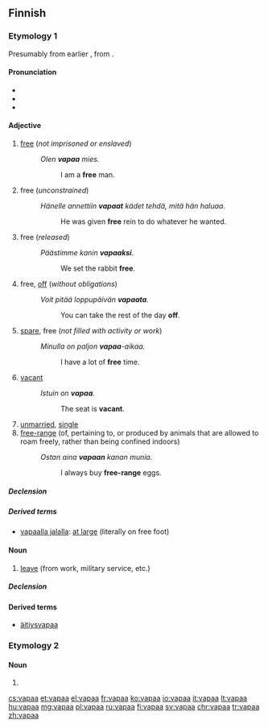 ==Finnish==

===Etymology 1===
Presumably from earlier {{m|fi||*vapada}}, from {{etyl|sla-pro|fi}} {{m|sla-pro|*sveboda}}.

====Pronunciation====
* {{fi-IPA}}
* {{rhymes|ɑpɑː|lang=fi}}
* {{hyphenation|va|paa|lang=fi}}

====Adjective====
{{fi-adj||vapaampi|vapain}}

# [[free]] (''not imprisoned or enslaved'')
#: ''Olen '''vapaa''' mies.''
#:: I am a '''free''' man.
# free (''unconstrained'')
#: ''Hänelle annettiin '''vapaat''' kädet tehdä, mitä hän haluaa.''
#:: He was given '''free''' rein to do whatever he wanted.
# free (''released'')
#: ''Päästimme kanin '''vapaaksi'''.''
#:: We set the rabbit '''free'''.
# free, [[off]] (''without obligations'')
#: ''Voit pitää loppupäivän '''vapaata'''.''
#:: You can take the rest of the day '''off'''.
# [[spare]], free (''not filled with activity or work'')
#: ''Minulla on  paljon '''vapaa'''-aikaa.''
#:: I have a lot of '''free''' time.
# [[vacant]]
#: ''Istuin on '''vapaa'''.''
#:: The seat is '''vacant'''.
# [[unmarried]], [[single]]
# [[free-range]] (of, pertaining to, or produced by animals that are allowed to roam freely, rather than being confined indoors)
#: ''Ostan aina '''vapaan''' kanan munia.''
#:: I always buy '''free-range''' eggs.

=====Declension=====
{{fi-decl-vapaa|pos=adj|vapa|a}}

=====Derived terms=====
* [[vapaalla jalalla]]: [[at large]] (literally on free foot)

====Noun====
{{fi-noun}}

# [[leave]] (from work, military service, etc.)

=====Declension=====
{{fi-decl-vapaa|vapa|a}}

====Derived terms====
* [[äitiysvapaa]]

===Etymology 2===

====Noun====
{{head|fi|noun form}}

# {{fi-form of|case=partitive|pl=singular|vapa}}

[[cs:vapaa]]
[[et:vapaa]]
[[el:vapaa]]
[[fr:vapaa]]
[[ko:vapaa]]
[[io:vapaa]]
[[it:vapaa]]
[[lt:vapaa]]
[[hu:vapaa]]
[[mg:vapaa]]
[[pl:vapaa]]
[[ru:vapaa]]
[[fi:vapaa]]
[[sv:vapaa]]
[[chr:vapaa]]
[[tr:vapaa]]
[[zh:vapaa]]